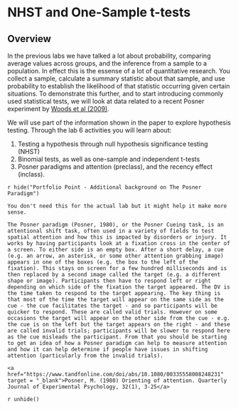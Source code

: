 # NHST and One-Sample t-tests

## Overview

In the previous labs we have talked a lot about probability, comparing average values across groups, and the inference from a sample to a population. In effect this is the essense of a lot of quantitative research. You  collect a sample, calculate a summary statistic about that sample, and use probability to establish the likelihood of that statistic occurring given certain situations. To demonstrate this further, and to start introducing commonly used statistical tests, we will look at data related to a recent Posner experiment by <a href = "https://www.sciencedirect.com/science/article/pii/S0005796708002738" target = "_blank">Woods et al (2009)</a>.

We will use part of the information shown in the paper to explore hypothesis testing. Through the lab 6 activities you will learn about:

1. Testing a hypothesis through null hypothesis significance testing (NHST)
2. Binomial tests, as well as one-sample and independent t-tests
3. Posner paradigms and attention (preclass), and the recency effect (inclass).

`r hide("Portfolio Point - Additional background on The Posner Paradigm")`
```block
You don't need this for the actual lab but it might help it make more sense. 

The Posner paradigm (Posner, 1980), or the Posner Cueing task, is an attentional shift task, often used in a variety of fields to test spatial attention and how this is impacted by disorders or injury. It works by having participants look at a fixation cross in the center of a screen. To either side is an empty box. After a short delay, a cue (e.g. an arrow, an asterisk, or some other attention grabbing image) appears in one of the boxes (e.g. the box to the left of the fixation). This stays on screen for a few hundred milliseconds and is then replaced by a second image called the target (e.g. a different shape or image). Participants then have to respond left or right depending on which side of the fixation the target appeared. The DV is the time taken to respond to the target appearing. The key thing is that most of the time the target will appear on the same side as the cue - the cue facilitates the target - and so participants will be quicker to respond. These are called valid trials. However on some occasions the target will appear on the other side from the cue - e.g. the cue is on the left but the target appears on the right - and these are called invalid trials; participants will be slower to respond here as the cue misleads the participant. From that you should be starting to get an idea of how a Posner paradigm can help to measure attention and how it can help determine if people have issues in shifting attention (particularly from the invalid trials).

<a href="https://www.tandfonline.com/doi/abs/10.1080/00335558008248231" target = "_blank">Posner, M. (1980) Orienting of attention. Quarterly Journal of Experimental Psychology, 32(1), 3-25</a>
```
`r unhide()`

